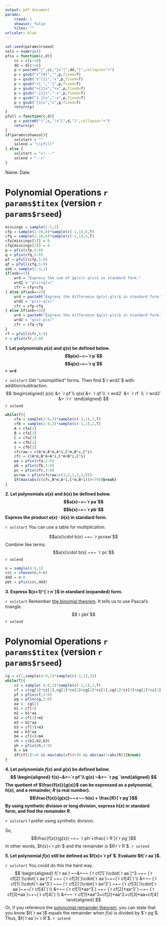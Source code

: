 ```yaml
---
output: pdf_document
params:
    rseed: 1
    showsol: false
    titex: ""
urlcolor: blue
---
```


```r
set.seed(params$rseed)
sols = numeric()
pfix = function(c,d){
    cc = c[c!=0]
    dd = d[c!=0]
    p = paste0("{",cc,"}x^{",dd,"}",collapse="+")
    p = gsub("x^{0}","",p,fixed=T)
    p = gsub("x^{1}","x",p,fixed=T)
    p = gsub("+{-","-{",p,fixed=T)
    p = gsub("+{1}x","+x",p,fixed=T)
    p = gsub("-{1}x","-x",p,fixed=T)
    p = gsub("{-1}x","-x",p,fixed=T)
    p = gsub("{1}x","x",p,fixed=T)
    return(p)
}
pfull = function(c,d){
    p = paste0("(",c,")x^{",d,"}",collapse="+")
    return(p)
}
if(params$showsol){
    solstart = ""
    solend = "\\vfill"
} else {
    solstart = "<!---"
    solend = "-->"
}

```

Name: \hspace{4in} Date: \hfill \hrule

# Polynomial Operations `r params$titex` (version `r params$rseed`)

```r
missings = sample(2:5,2)
cfp = sample(1:10,6)*sample(c(-1,1),6,T)
cfq = sample(1:10,6)*sample(c(-1,1),6,T)
cfp[missings[1]] = 0
cfq[missings[2]] = 0
p = pfix(cfp,5:0)
q = pfix(cfq,5:0)
pf = pfull(cfp,5:0)
qf = pfull(cfq,5:0)
asb = sample(1:3,1)
if(asb==1){
    wrd = "Express the sum of $p(x)+ q(x)$ in standard form."
    wrd2 = "p(x)+q(x)"
    cfr = cfp+cfq
} else if(asb==2){
    wrd = paste0("Express the difference $p(x)-q(x)$ in standard form.")
    wrd2 = "p(x)-q(x)"
    cfr = cfp-cfq
} else if(asb==3){
    wrd = paste0("Express the difference $q(x)-p(x)$ in standard form.")
    wrd2 = "q(x)-p(x)"
    cfr = cfq-cfp
}
rf = pfull(cfr,5:0)
r = pfix(cfr,5:0)
```

**1. Let polynomials $p(x)$ and $q(x)$ be defined below.
$$p(x)~=~`r p`$$
$$q(x)~=~`r q`$$
`r wrd`**

\vfill

`r solstart`
Get "unsimplified" forms. Then find $`r wrd2`$ with addition/subtraction.
$$
\begin{aligned}
p(x) &= `r pf`\\
q(x) &= `r qf`\\
`r wrd2` &= `r rf` \\
`r wrd2` &= `r r` 
\end{aligned}
$$
`r solend`



```r
while(T){
    cfa = sample(2:9,3)*sample(c(-1,1),3,T)
    cfb = sample(2:9,2)*sample(c(-1,1),2,T)
    A = cfa[1]
    B = cfa[2]
    C = cfa[3]
    m = cfb[1]
    i = cfb[2]
    cfcraw = c(A*m,B*m,A*i,C*m,B*i,C*i)
    cfc = c(A*m,B*m+A*i,C*m+B*i,C*i)
    pa = pfix(cfa,2:0)
    pb = pfix(cfb,1:0)
    pc = pfix(cfc,3:0)
    pcraw = pfix(cfcraw,c(3,2,2,1,1,0))
    if(max(abs(c(cfc,B*m,A*i,C*m,B*i)))<70){break}
}


```

**2. Let polynomials $a(x)$ and $b(x)$ be defined below.
$$a(x)~=~`r pa`$$
$$b(x)~=~`r pb`$$
Express the product $a(x)\cdot b(x)$ in standard form.**

\vfill

`r solstart`
You can use a table for multiplication.
\begin{center}
\begin{tabular}{|c| c c c |} \hline
*        & $`r A`x^2$   &  $`r B`x$    & $`r C`$    \\ \hline
$`r m`x$ & $`r A*m`x^3$ & $`r B*m`x^2$ & $`r m*C`x$ \\
$`r i`$  & $`r A*i`x^2$ & $`r B*i`x$ & $`r i*C`$ \\ \hline
\end{tabular}
\end{center}
$$a(x)\cdot b(x) ~=~ `r pcraw`$$
Combine like terms.
$$a(x)\cdot b(x) ~=~ `r pc`$$
`r solend`

```r
n = sample(4:6,1)
ccc = choose(n,0:n)
ddd = n:0
pbt = pfix(ccc,ddd)
```

**3. Express $(x+1)^{`r n`}$ in standard (expanded) form.**

\vfill

`r solstart`
Remember [the binomial theorem](https://en.wikipedia.org/wiki/Binomial_theorem). It tells us to use Pascal's triangle.
$$`r pbt`$$
`r solend`

\newpage

# Polynomial Operations `r params$titex` (version `r params$rseed`)

```r
cg = c(1,sample(4:9,1)*sample(c(-1,1),1))
while(T){
    cz = sample(-9:9,3)*sample(c(-1,1),3,T)
    cf = c(cg[1]*cz[1],cg[1]*cz[2]+cg[2]*cz[1],cg[1]*cz[3]+cg[2]*cz[2],cg[2]*cz[3]+sample(1:10,1)*sample(c(-1,1),1))
    pf = pfix(cf,3:0)
    pg = pfix(cg,1:0)
    aa = -cg[2]
    b1 = cf[1]
    m2 = b1*aa
    b2 = cf[2]+m2
    m3 = b2*aa
    b3 = cf[3]+m3
    m4 = b3*aa
    b4 = cf[4]+m4
    ch = c(b1,b2,b3)
    ph = pfix(ch,2:0)
    R = b4
    if(cf[1]!=0 && max(abs(cf))<30 && abs(aa)!=abs(R)){break}
}
```

**4. Let polynomials $f(x)$ and $g(x)$ be defined below.
$$
\begin{aligned}
f(x)~&=~`r pf`\\
g(x) ~&=~ `r pg`
\end{aligned}
$$
The quotient of $\frac{f(x)}{g(x)}$ can be expressed as a polynomial, $h(x)$, and a remainder, $R$ (a real number).
$$\frac{f(x)}{g(x)}~~=~~ h(x) + \frac{R}{`r pg`}$$
By using synthetic division or long division, express $h(x)$ in standard form, and find the remainder $R$.**

\vfill

`r solstart`
I prefer using synthetic division.
\begin{center}
\begin{tabular}{c|c c c c}
       & `r cf[1]` & `r cf[2]` & `r cf[3]` & `r cf[4]` \\
`r aa` &           & `r m2`    & `r m3`    & `r m4` \\ \hline
       &  `r b1`   & `r b2`    & `r b3`    & `r b4`  
\end{tabular}
\end{center}
So,
$$\frac{f(x)}{g(x)} ~=~ `r ph`+\frac{`r R`}{`r pg`}$$
In other words, $h(x)=`r ph`$ and the remainder is $R=`r R`$.
`r solend`




**5. Let polynomial $f(x)$ still be defined as $f(x)=`r pf`$. Evaluate $f(`r aa`)$.**

\vfill

`r solstart`
You could do this the hard way.
$$
\begin{aligned}
f(`r aa`) ~~&=~~ (`r cf[1]`)\cdot(`r aa`)^3 ~+~ (`r cf[2]`)\cdot(`r aa`)^2 ~+~ (`r cf[3]`)\cdot(`r aa`)~+~(`r cf[4]`) \\
&=~~ (`r cf[1]`)\cdot(`r aa^3`) ~+~ (`r cf[2]`)\cdot(`r aa^2`) ~+~ (`r cf[3]`)\cdot(`r aa`)~+~(`r cf[4]`) \\
&=~~ (`r cf[1]*aa^3`) ~+~ (`r cf[2]*aa^2`) ~+~ (`r cf[3]*aa`)~+~(`r cf[4]`) \\
&=~~ `r cf[1]*aa^3+cf[2]*aa^2+cf[3]*aa+cf[4]`
\end{aligned}
$$
Or, if you reference the [polynomial remainder theorem](https://en.wikipedia.org/wiki/Polynomial_remainder_theorem), you can state that you know $f(`r aa`)$ equals the remainder when $f(x)$ is divided by $`r pg`$. Thus, $f(`r aa`)=`r R`$.
`r solend`
